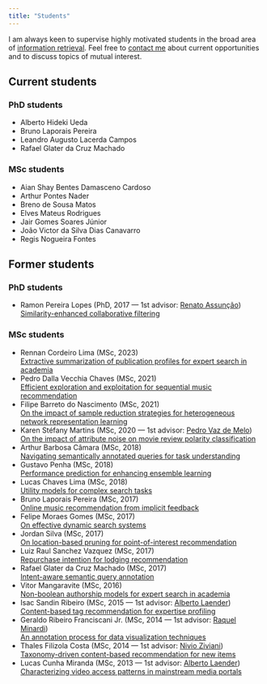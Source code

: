 ```yaml
---
title: "Students"
---
```


I am always keen to supervise highly motivated students in the broad area of [information retrieval](/research/). Feel free to [contact me](/contact/) about current opportunities and to discuss topics of mutual interest.

## Current students

### PhD students

- Alberto Hideki Ueda
- Bruno Laporais Pereira
- Leandro Augusto Lacerda Campos
- Rafael Glater da Cruz Machado

### MSc students

- Aian Shay Bentes Damasceno Cardoso
- Arthur Pontes Nader
- Breno de Sousa Matos
- Elves Mateus Rodrigues
- Jair Gomes Soares Júnior
- João Victor da Silva Dias Canavarro
- Regis Nogueira Fontes

## Former students

### PhD students

- Ramon Pereira Lopes (PhD, 2017 --- 1st advisor: [Renato Assunção](http://homepages.dcc.ufmg.br/~assuncao/))\
 [Similarity-enhanced collaborative filtering](http://hdl.handle.net/1843/ESBF-ANWNLQ)

### MSc students

- Rennan Cordeiro Lima (MSc, 2023)\
  [Extractive summarization of publication profiles for expert search in academia](#)
- Pedro Dalla Vecchia Chaves (MSc, 2021)\
 [Efficient exploration and exploitation for sequential music recommendation](http://hdl.handle.net/1843/38955)
- Filipe Barreto do Nascimento (MSc, 2021)\
 [On the impact of sample reduction strategies for heterogeneous network representation learning](http://hdl.handle.net/1843/46003)
- Karen Stéfany Martins (MSc, 2020 --- 1st advisor: [Pedro Vaz de Melo](http://homepages.dcc.ufmg.br/~olmo/))\
 [On the impact of attribute noise on movie review polarity classification](http://hdl.handle.net/1843/39044)
- Arthur Barbosa Câmara (MSc, 2018)\
 [Navigating semantically annotated queries for task understanding](http://hdl.handle.net/1843/ESBF-BAGNPA)
- Gustavo Penha (MSc, 2018)\
 [Performance prediction for enhancing ensemble learning](http://hdl.handle.net/1843/ESBF-B5EQGD)
- Lucas Chaves Lima (MSc, 2018)\
 [Utility models for complex search tasks](#)
- Bruno Laporais Pereira (MSc, 2017)\
 [Online music recommendation from implicit feedback](http://hdl.handle.net/1843/JCES-ARFLHX)
- Felipe Moraes Gomes (MSc, 2017)\
 [On effective dynamic search systems](http://hdl.handle.net/1843/ESBF-AMDPLN)
- Jordan Silva (MSc, 2017)\
 [On location-based pruning for point-of-interest recommendation](http://hdl.handle.net/1843/JCES-AVLGY6)
- Luiz Raul Sanchez Vazquez (MSc, 2017)\
 [Repurchase intention for lodging recommendation](http://hdl.handle.net/1843/ESBF-AMDPZC)
- Rafael Glater da Cruz Machado (MSc, 2017)\
 [Intent-aware semantic query annotation](http://hdl.handle.net/1843/30489)
- Vitor Mangaravite (MSc, 2016)\
 [Non-boolean authorship models for expert search in academia](http://hdl.handle.net/1843/ESBF-AKUMJ6)
- Isac Sandin Ribeiro (MSc, 2015 --- 1st advisor: [Alberto Laender](http://homepages.dcc.ufmg.br/~laender/))\
 [Content-based tag recommendation for expertise profiling](http://hdl.handle.net/1843/ESBF-A2FJ92)
- Geraldo Ribeiro Franciscani Jr. (MSc, 2014 --- 1st advisor: [Raquel Minardi](http://homepages.dcc.ufmg.br/~raquelcm/))\
 [An annotation process for data visualization techniques](#)
- Thales Filizola Costa (MSc, 2014 --- 1st advisor: [Nivio Ziviani](http://homepages.dcc.ufmg.br/~nivio/))\
 [Taxonomy-driven content-based recommendation for new items](http://hdl.handle.net/1843/ESBF-9KJR2D)
- Lucas Cunha Miranda (MSc, 2013 --- 1st advisor: [Alberto Laender](http://homepages.dcc.ufmg.br/~laender/))\
 [Characterizing video access patterns in mainstream media portals](http://hdl.handle.net/1843/ESBF-9GMQ8R)
